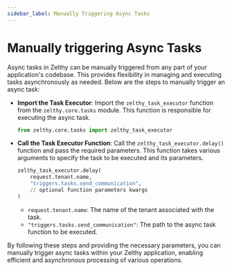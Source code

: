 ```yaml
---
sidebar_label: Manually Triggering Async Tasks
---
```


# Manually triggering Async Tasks

Async tasks in Zelthy can be manually triggered from any part of your application's codebase. This provides flexibility in managing and executing tasks asynchronously as needed. Below are the steps to manually trigger an async task:

- **Import the Task Executor**:
   Import the `zelthy_task_executor` function from the `zelthy.core.tasks` module. This function is responsible for executing the async task.

   ```python
   from zelthy.core.tasks import zelthy_task_executor
   ```

- **Call the Task Executor Function**:
   Call the `zelthy_task_executor.delay()` function and pass the required parameters. This function takes various arguments to specify the task to be executed and its parameters.

   ```python
   zelthy_task_executor.delay(
       request.tenant.name,
       "triggers.tasks.send_communication",
       // optional function parameters kwargs
   )
   ```

   - `request.tenant.name`: The name of the tenant associated with the task.
   - `"triggers.tasks.send_communication"`: The path to the async task function to be executed.

By following these steps and providing the necessary parameters, you can manually trigger async tasks within your Zelthy application, enabling efficient and asynchronous processing of various operations.
